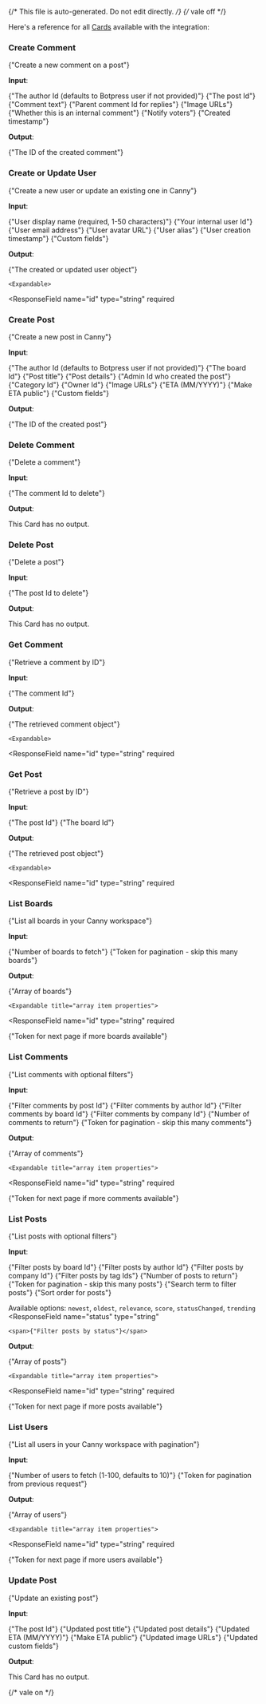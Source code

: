 {/* This file is auto-generated. Do not edit directly. */}
{/* vale off */}

Here's a reference for all [Cards](/learn/reference/cards/introduction) available with the integration:

### Create Comment

<span>{"Create a new comment on a post"}</span>

**Input**:

<Expandable title="input fields">
  <ResponseField
    name="authorId"
    type="string"
  >
    <span>{"The author Id (defaults to Botpress user if not provided)"}</span>
  </ResponseField>
  <ResponseField
    name="postId"
    type="string"
    required
  >
    <span>{"The post Id"}</span>
  </ResponseField>
  <ResponseField
    name="value"
    type="string"
    required
  >
    <span>{"Comment text"}</span>
  </ResponseField>
  <ResponseField
    name="parentId"
    type="string"
  >
    <span>{"Parent comment Id for replies"}</span>
  </ResponseField>
  <ResponseField
    name="imageURLs"
    type="array"
  >
    <span>{"Image URLs"}</span>
  </ResponseField>
  <ResponseField
    name="internal"
    type="boolean"
  >
    <span>{"Whether this is an internal comment"}</span>
  </ResponseField>
  <ResponseField
    name="shouldNotifyVoters"
    type="boolean"
  >
    <span>{"Notify voters"}</span>
  </ResponseField>
  <ResponseField
    name="createdAt"
    type="string"
  >
    <span>{"Created timestamp"}</span>
  </ResponseField>
</Expandable>

**Output**:

<Expandable title="output">
  <ResponseField
    name="commentId"
    type="string"
    required
  >
    <span>{"The ID of the created comment"}</span>
  </ResponseField>
</Expandable>

### Create or Update User

<span>{"Create a new user or update an existing one in Canny"}</span>

**Input**:

<Expandable title="input fields">
  <ResponseField
    name="name"
    type="string"
    required
  >
    <span>{"User display name (required, 1-50 characters)"}</span>
  </ResponseField>
  <ResponseField
    name="userId"
    type="string"
  >
    <span>{"Your internal user Id"}</span>
  </ResponseField>
  <ResponseField
    name="email"
    type="string"
  >
    <span>{"User email address"}</span>
  </ResponseField>
  <ResponseField
    name="avatarURL"
    type="string"
  >
    <span>{"User avatar URL"}</span>
  </ResponseField>
  <ResponseField
    name="alias"
    type="string"
  >
    <span>{"User alias"}</span>
  </ResponseField>
  <ResponseField
    name="created"
    type="string"
  >
    <span>{"User creation timestamp"}</span>
  </ResponseField>
  <ResponseField
    name="customFields"
    type="object"
  >
    <span>{"Custom fields"}</span>
  </ResponseField>
</Expandable>

**Output**:

<Expandable title="output">
  <ResponseField
    name="user"
    type="object"
    required
  >
    <span>{"The created or updated user object"}</span>

    <Expandable>
  <ResponseField
    name="id"
    type="string"
    required
  >
    
  </ResponseField>
  <ResponseField
    name="name"
    type="string"
    required
  >
    
  </ResponseField>
  <ResponseField
    name="email"
    type="string"
    required
  >
    
  </ResponseField>
  <ResponseField
    name="avatarURL"
    type="string"
  >
    
  </ResponseField>
  <ResponseField
    name="userId"
    type="string"
    required
  >
    
  </ResponseField>
  <ResponseField
    name="isAdmin"
    type="boolean"
    required
  >
    
  </ResponseField>
  <ResponseField
    name="created"
    type="string"
    required
  >
    
  </ResponseField>
    </Expandable>
  </ResponseField>
</Expandable>

### Create Post

<span>{"Create a new post in Canny"}</span>

**Input**:

<Expandable title="input fields">
  <ResponseField
    name="authorId"
    type="string"
  >
    <span>{"The author Id (defaults to Botpress user if not provided)"}</span>
  </ResponseField>
  <ResponseField
    name="boardId"
    type="string"
    required
  >
    <span>{"The board Id"}</span>
  </ResponseField>
  <ResponseField
    name="title"
    type="string"
    required
  >
    <span>{"Post title"}</span>
  </ResponseField>
  <ResponseField
    name="details"
    type="string"
    required
  >
    <span>{"Post details"}</span>
  </ResponseField>
  <ResponseField
    name="byId"
    type="string"
  >
    <span>{"Admin Id who created the post"}</span>
  </ResponseField>
  <ResponseField
    name="categoryId"
    type="string"
  >
    <span>{"Category Id"}</span>
  </ResponseField>
  <ResponseField
    name="ownerId"
    type="string"
  >
    <span>{"Owner Id"}</span>
  </ResponseField>
  <ResponseField
    name="imageURLs"
    type="array"
  >
    <span>{"Image URLs"}</span>
  </ResponseField>
  <ResponseField
    name="eta"
    type="string"
  >
    <span>{"ETA (MM/YYYY)"}</span>
  </ResponseField>
  <ResponseField
    name="etaPublic"
    type="boolean"
  >
    <span>{"Make ETA public"}</span>
  </ResponseField>
  <ResponseField
    name="customFields"
    type="object"
  >
    <span>{"Custom fields"}</span>
  </ResponseField>
</Expandable>

**Output**:

<Expandable title="output">
  <ResponseField
    name="postId"
    type="string"
    required
  >
    <span>{"The ID of the created post"}</span>
  </ResponseField>
</Expandable>

### Delete Comment

<span>{"Delete a comment"}</span>

**Input**:

<Expandable title="input fields">
  <ResponseField
    name="commentId"
    type="string"
    required
  >
    <span>{"The comment Id to delete"}</span>
  </ResponseField>
</Expandable>

**Output**:

This Card has no output.

### Delete Post

<span>{"Delete a post"}</span>

**Input**:

<Expandable title="input fields">
  <ResponseField
    name="postId"
    type="string"
    required
  >
    <span>{"The post Id to delete"}</span>
  </ResponseField>
</Expandable>

**Output**:

This Card has no output.

### Get Comment

<span>{"Retrieve a comment by ID"}</span>

**Input**:

<Expandable title="input fields">
  <ResponseField
    name="commentId"
    type="string"
    required
  >
    <span>{"The comment Id"}</span>
  </ResponseField>
</Expandable>

**Output**:

<Expandable title="output">
  <ResponseField
    name="comment"
    type="object"
    required
  >
    <span>{"The retrieved comment object"}</span>

    <Expandable>
  <ResponseField
    name="id"
    type="string"
    required
  >
    
  </ResponseField>
  <ResponseField
    name="value"
    type="string"
    required
  >
    
  </ResponseField>
  <ResponseField
    name="authorName"
    type="string"
    required
  >
    
  </ResponseField>
  <ResponseField
    name="authorEmail"
    type="string"
    required
  >
    
  </ResponseField>
  <ResponseField
    name="postTitle"
    type="string"
    required
  >
    
  </ResponseField>
  <ResponseField
    name="postId"
    type="string"
    required
  >
    
  </ResponseField>
  <ResponseField
    name="created"
    type="string"
    required
  >
    
  </ResponseField>
  <ResponseField
    name="internal"
    type="boolean"
    required
  >
    
  </ResponseField>
  <ResponseField
    name="likeCount"
    type="number"
    required
  >
    
  </ResponseField>
    </Expandable>
  </ResponseField>
</Expandable>

### Get Post

<span>{"Retrieve a post by ID"}</span>

**Input**:

<Expandable title="input fields">
  <ResponseField
    name="postId"
    type="string"
    required
  >
    <span>{"The post Id"}</span>
  </ResponseField>
  <ResponseField
    name="boardId"
    type="string"
  >
    <span>{"The board Id"}</span>
  </ResponseField>
</Expandable>

**Output**:

<Expandable title="output">
  <ResponseField
    name="post"
    type="object"
    required
  >
    <span>{"The retrieved post object"}</span>

    <Expandable>
  <ResponseField
    name="id"
    type="string"
    required
  >
    
  </ResponseField>
  <ResponseField
    name="title"
    type="string"
    required
  >
    
  </ResponseField>
  <ResponseField
    name="details"
    type="string"
  >
    
  </ResponseField>
  <ResponseField
    name="authorName"
    type="string"
  >
    
  </ResponseField>
  <ResponseField
    name="authorEmail"
    type="string"
  >
    
  </ResponseField>
  <ResponseField
    name="boardName"
    type="string"
    required
  >
    
  </ResponseField>
  <ResponseField
    name="status"
    type="string"
    required
  >
    
  </ResponseField>
  <ResponseField
    name="score"
    type="number"
    required
  >
    
  </ResponseField>
  <ResponseField
    name="commentCount"
    type="number"
    required
  >
    
  </ResponseField>
  <ResponseField
    name="created"
    type="string"
    required
  >
    
  </ResponseField>
  <ResponseField
    name="url"
    type="string"
    required
  >
    
  </ResponseField>
    </Expandable>
  </ResponseField>
</Expandable>

### List Boards

<span>{"List all boards in your Canny workspace"}</span>

**Input**:

<Expandable title="input fields">
  <ResponseField
    name="limit"
    type="number"
  >
    <span>{"Number of boards to fetch"}</span>
  </ResponseField>
  <ResponseField
    name="nextToken"
    type="number"
  >
    <span>{"Token for pagination - skip this many boards"}</span>
  </ResponseField>
</Expandable>

**Output**:

<Expandable title="output">
  <ResponseField
    name="boards"
    type="array"
    required
  >
    <span>{"Array of boards"}</span>

    <Expandable title="array item properties">
  <ResponseField
    name="id"
    type="string"
    required
  >
    
  </ResponseField>
  <ResponseField
    name="name"
    type="string"
    required
  >
    
  </ResponseField>
  <ResponseField
    name="postCount"
    type="number"
    required
  >
    
  </ResponseField>
  <ResponseField
    name="url"
    type="string"
    required
  >
    
  </ResponseField>
  <ResponseField
    name="created"
    type="string"
    required
  >
    
  </ResponseField>
    </Expandable>
  </ResponseField>
  <ResponseField
    name="nextToken"
    type="number"
  >
    <span>{"Token for next page if more boards available"}</span>
  </ResponseField>
</Expandable>

### List Comments

<span>{"List comments with optional filters"}</span>

**Input**:

<Expandable title="input fields">
  <ResponseField
    name="postId"
    type="string"
  >
    <span>{"Filter comments by post Id"}</span>
  </ResponseField>
  <ResponseField
    name="authorId"
    type="string"
  >
    <span>{"Filter comments by author Id"}</span>
  </ResponseField>
  <ResponseField
    name="boardId"
    type="string"
  >
    <span>{"Filter comments by board Id"}</span>
  </ResponseField>
  <ResponseField
    name="companyId"
    type="string"
  >
    <span>{"Filter comments by company Id"}</span>
  </ResponseField>
  <ResponseField
    name="limit"
    type="number"
  >
    <span>{"Number of comments to return"}</span>
  </ResponseField>
  <ResponseField
    name="nextToken"
    type="number"
  >
    <span>{"Token for pagination - skip this many comments"}</span>
  </ResponseField>
</Expandable>

**Output**:

<Expandable title="output">
  <ResponseField
    name="comments"
    type="array"
    required
  >
    <span>{"Array of comments"}</span>

    <Expandable title="array item properties">
  <ResponseField
    name="id"
    type="string"
    required
  >
    
  </ResponseField>
  <ResponseField
    name="value"
    type="string"
    required
  >
    
  </ResponseField>
  <ResponseField
    name="authorName"
    type="string"
    required
  >
    
  </ResponseField>
  <ResponseField
    name="authorEmail"
    type="string"
    required
  >
    
  </ResponseField>
  <ResponseField
    name="postTitle"
    type="string"
    required
  >
    
  </ResponseField>
  <ResponseField
    name="postId"
    type="string"
    required
  >
    
  </ResponseField>
  <ResponseField
    name="created"
    type="string"
    required
  >
    
  </ResponseField>
  <ResponseField
    name="internal"
    type="boolean"
    required
  >
    
  </ResponseField>
  <ResponseField
    name="likeCount"
    type="number"
    required
  >
    
  </ResponseField>
    </Expandable>
  </ResponseField>
  <ResponseField
    name="nextToken"
    type="number"
  >
    <span>{"Token for next page if more comments available"}</span>
  </ResponseField>
</Expandable>

### List Posts

<span>{"List posts with optional filters"}</span>

**Input**:

<Expandable title="input fields">
  <ResponseField
    name="boardId"
    type="string"
  >
    <span>{"Filter posts by board Id"}</span>
  </ResponseField>
  <ResponseField
    name="authorId"
    type="string"
  >
    <span>{"Filter posts by author Id"}</span>
  </ResponseField>
  <ResponseField
    name="companyId"
    type="string"
  >
    <span>{"Filter posts by company Id"}</span>
  </ResponseField>
  <ResponseField
    name="tagIds"
    type="array"
  >
    <span>{"Filter posts by tag Ids"}</span>
  </ResponseField>
  <ResponseField
    name="limit"
    type="number"
  >
    <span>{"Number of posts to return"}</span>
  </ResponseField>
  <ResponseField
    name="nextToken"
    type="number"
  >
    <span>{"Token for pagination - skip this many posts"}</span>
  </ResponseField>
  <ResponseField
    name="search"
    type="string"
  >
    <span>{"Search term to filter posts"}</span>
  </ResponseField>
  <ResponseField
    name="sort"
    type="enum<string>"
  >
    <span>{"Sort order for posts"}</span>

Available options: `newest`, `oldest`, `relevance`, `score`, `statusChanged`, `trending`
  </ResponseField>
  <ResponseField
    name="status"
    type="string"
  >
    <span>{"Filter posts by status"}</span>
  </ResponseField>
</Expandable>

**Output**:

<Expandable title="output">
  <ResponseField
    name="posts"
    type="array"
    required
  >
    <span>{"Array of posts"}</span>

    <Expandable title="array item properties">
  <ResponseField
    name="id"
    type="string"
    required
  >
    
  </ResponseField>
  <ResponseField
    name="title"
    type="string"
    required
  >
    
  </ResponseField>
  <ResponseField
    name="details"
    type="string"
  >
    
  </ResponseField>
  <ResponseField
    name="authorName"
    type="string"
  >
    
  </ResponseField>
  <ResponseField
    name="authorEmail"
    type="string"
  >
    
  </ResponseField>
  <ResponseField
    name="boardName"
    type="string"
    required
  >
    
  </ResponseField>
  <ResponseField
    name="status"
    type="string"
    required
  >
    
  </ResponseField>
  <ResponseField
    name="score"
    type="number"
    required
  >
    
  </ResponseField>
  <ResponseField
    name="commentCount"
    type="number"
    required
  >
    
  </ResponseField>
  <ResponseField
    name="created"
    type="string"
    required
  >
    
  </ResponseField>
  <ResponseField
    name="url"
    type="string"
    required
  >
    
  </ResponseField>
    </Expandable>
  </ResponseField>
  <ResponseField
    name="nextToken"
    type="number"
  >
    <span>{"Token for next page if more posts available"}</span>
  </ResponseField>
</Expandable>

### List Users

<span>{"List all users in your Canny workspace with pagination"}</span>

**Input**:

<Expandable title="input fields">
  <ResponseField
    name="limit"
    type="number"
  >
    <span>{"Number of users to fetch (1-100, defaults to 10)"}</span>
  </ResponseField>
  <ResponseField
    name="nextToken"
    type="string"
  >
    <span>{"Token for pagination from previous request"}</span>
  </ResponseField>
</Expandable>

**Output**:

<Expandable title="output">
  <ResponseField
    name="users"
    type="array"
    required
  >
    <span>{"Array of users"}</span>

    <Expandable title="array item properties">
  <ResponseField
    name="id"
    type="string"
    required
  >
    
  </ResponseField>
  <ResponseField
    name="name"
    type="string"
    required
  >
    
  </ResponseField>
  <ResponseField
    name="email"
    type="string"
    required
  >
    
  </ResponseField>
  <ResponseField
    name="avatarURL"
    type="string"
  >
    
  </ResponseField>
  <ResponseField
    name="userId"
    type="string"
    required
  >
    
  </ResponseField>
  <ResponseField
    name="isAdmin"
    type="boolean"
    required
  >
    
  </ResponseField>
  <ResponseField
    name="created"
    type="string"
    required
  >
    
  </ResponseField>
    </Expandable>
  </ResponseField>
  <ResponseField
    name="nextToken"
    type="string"
  >
    <span>{"Token for next page if more users available"}</span>
  </ResponseField>
</Expandable>

### Update Post

<span>{"Update an existing post"}</span>

**Input**:

<Expandable title="input fields">
  <ResponseField
    name="postId"
    type="string"
    required
  >
    <span>{"The post Id"}</span>
  </ResponseField>
  <ResponseField
    name="title"
    type="string"
  >
    <span>{"Updated post title"}</span>
  </ResponseField>
  <ResponseField
    name="details"
    type="string"
  >
    <span>{"Updated post details"}</span>
  </ResponseField>
  <ResponseField
    name="eta"
    type="string"
  >
    <span>{"Updated ETA (MM/YYYY)"}</span>
  </ResponseField>
  <ResponseField
    name="etaPublic"
    type="boolean"
  >
    <span>{"Make ETA public"}</span>
  </ResponseField>
  <ResponseField
    name="imageURLs"
    type="array"
  >
    <span>{"Updated image URLs"}</span>
  </ResponseField>
  <ResponseField
    name="customFields"
    type="object"
  >
    <span>{"Updated custom fields"}</span>
  </ResponseField>
</Expandable>

**Output**:

This Card has no output.


{/* vale on */}